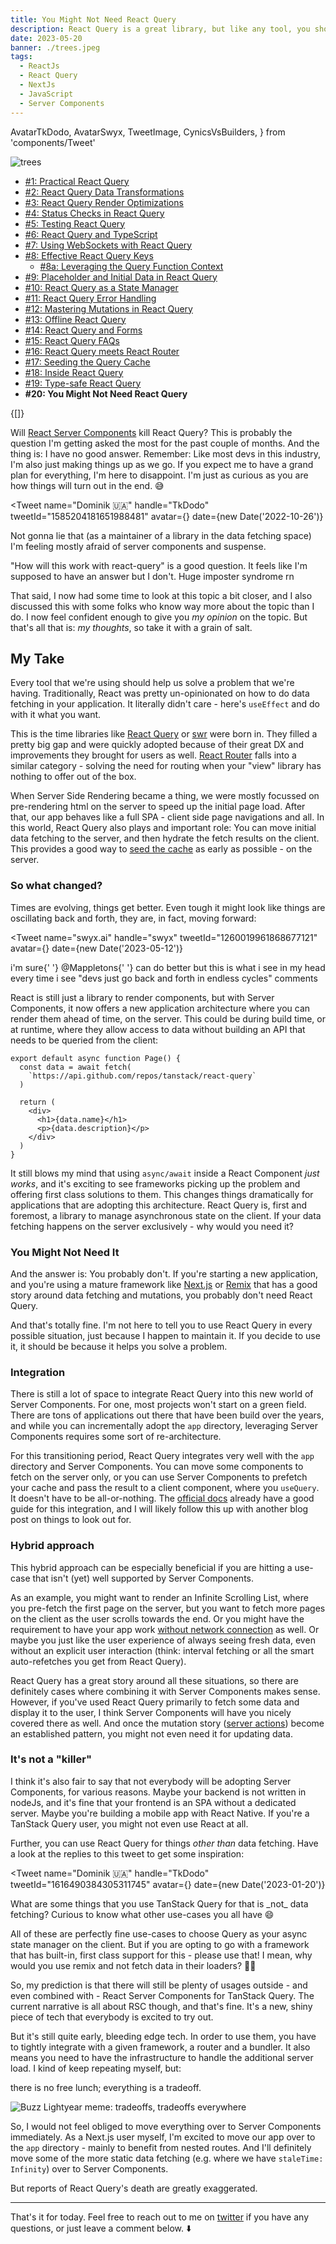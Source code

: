 ```yaml
---
title: You Might Not Need React Query
description: React Query is a great library, but like any tool, you should choose it for the right problem
date: 2023-05-20
banner: ./trees.jpeg
tags:
  - ReactJs
  - React Query
  - NextJs
  - JavaScript
  - Server Components
---
```


  AvatarTkDodo,
  AvatarSwyx,
  TweetImage,
  CynicsVsBuilders,
} from 'components/Tweet'

<img src="./trees.jpeg" alt="trees" />

<Attribution
  name="Randy Tarampi"
  url="https://unsplash.com/@randytarampi"
/>

- [#1: Practical React Query](practical-react-query)
- [#2: React Query Data Transformations](react-query-data-transformations)
- [#3: React Query Render Optimizations](react-query-render-optimizations)
- [#4: Status Checks in React Query](status-checks-in-react-query)
- [#5: Testing React Query](testing-react-query)
- [#6: React Query and TypeScript](react-query-and-type-script)
- [#7: Using WebSockets with React Query](using-web-sockets-with-react-query)
- [#8: Effective React Query Keys](effective-react-query-keys)
  - [#8a: Leveraging the Query Function Context](leveraging-the-query-function-context)
- [#9: Placeholder and Initial Data in React Query](placeholder-and-initial-data-in-react-query)
- [#10: React Query as a State Manager](react-query-as-a-state-manager)
- [#11: React Query Error Handling](react-query-error-handling)
- [#12: Mastering Mutations in React Query](mastering-mutations-in-react-query)
- [#13: Offline React Query](offline-react-query)
- [#14: React Query and Forms](react-query-and-forms)
- [#15: React Query FAQs](react-query-fa-qs)
- [#16: React Query meets React Router](react-query-meets-react-router)
- [#17: Seeding the Query Cache](seeding-the-query-cache)
- [#18: Inside React Query](inside-react-query)
- [#19: Type-safe React Query](type-safe-react-query)
- <b>#20: You Might Not Need React Query</b>

<Translations>{[]}</Translations>

Will [React Server Components](https://react.dev/blog/2023/03/22/react-labs-what-we-have-been-working-on-march-2023#react-server-components) kill React Query? This is probably the question I'm getting asked the most for the past couple of months. And the thing is: I have no good answer. Remember: Like most devs in this industry, I'm also just making things up as we go. If you expect me to have a grand plan for everything, I'm here to disappoint. I'm just as curious as you are how things will turn out in the end. 😅

<Tweet
  name="Dominik 🇺🇦"
  handle="TkDodo"
  tweetId="1585204181651988481"
  avatar={<AvatarTkDodo />}
  date={new Date('2022-10-26')}
>
  <p>
    Not gonna lie that (as a maintainer of a library in the data
    fetching space) I'm feeling mostly afraid of server components and
    suspense.
  </p>
  <p>
    "How will this work with react-query" is a good question. It feels
    like I'm supposed to have an answer but I don't. Huge imposter
    syndrome rn
  </p>
</Tweet>

That said, I now had some time to look at this topic a bit closer, and I also discussed this with some folks who know way more about the topic than I do. I now feel confident enough to give you _my opinion_ on the topic. But that's all that is: _my thoughts_, so take it with a grain of salt.

## My Take

Every tool that we're using should help us solve a problem that we're having. Traditionally, React was pretty un-opinionated on how to do data fetching in your application. It literally didn't care - here's `useEffect` and do with it what you want.

This is the time libraries like [React Query](https://tanstack.com/query/latest/docs/react/overview) or [swr](https://swr.vercel.app/) were born in. They filled a pretty big gap and were quickly adopted because of their great DX and improvements they brought for users as well. [React Router](https://reactrouter.com/en/main) falls into a similar category - solving the need for routing when your "view" library has nothing to offer out of the box.

When Server Side Rendering became a thing, we were mostly focussed on pre-rendering html on the server to speed up the initial page load. After that, our app behaves like a full SPA - client side page navigations and all. In this world, React Query also plays and important role: You can move initial data fetching to the server, and then hydrate the fetch results on the client. This provides a good way to [seed the cache](seeding-the-query-cache) as early as possible - on the server.

### So what changed?

Times are evolving, things get better. Even tough it might look like things are oscillating back and forth, they are, in fact, moving forward:

<Tweet
  name="swyx.ai"
  handle="swyx"
  tweetId="1260019961868677121"
  avatar={<AvatarSwyx />}
  date={new Date('2023-05-12')}
>
  <p>
    i'm sure{' '}
    <Text color="var(--theme-ui-colors-twitterBlue)">@Mappletons</Text>{' '}
    can do better but this is what i see in my head every time i see
    "devs just go back and forth in endless cycles" comments
  </p>
  <p>
    <TweetImage>
      <CynicsVsBuilders />
    </TweetImage>
  </p>
</Tweet>

React is still just a library to render components, but with Server Components, it now offers a new application architecture where you can render them ahead of time, on the server. This could be during build time, or at runtime, where they allow access to data without building an API that needs to be queried from the client:

```jsx:title=server-component
export default async function Page() {
  const data = await fetch(
    `https://api.github.com/repos/tanstack/react-query`
  )

  return (
    <div>
      <h1>{data.name}</h1>
      <p>{data.description}</p>
    </div>
  )
}
```

It still blows my mind that using `async/await` inside a React Component _just works_, and it's exciting to see frameworks picking up the problem and offering first class solutions to them. This changes things dramatically for applications that are adopting this architecture. React Query is, first and foremost, a library to manage asynchronous state on the client. If your data fetching happens on the server exclusively - why would you need it?

### You Might Not Need It

And the answer is: You probably don't. If you're starting a new application, and you're using a mature framework like [Next.js](https://nextjs.org/) or [Remix](https://remix.run/) that has a good story around data fetching and mutations, you probably don't need React Query.

And that's totally fine. I'm not here to tell you to use React Query in every possible situation, just because I happen to maintain it. If you decide to use it, it should be because it helps you solve a problem.

### Integration

There is still a lot of space to integrate React Query into this new world of Server Components. For one, most projects won't start on a green field. There are tons of applications out there that have been build over the years, and while you can incrementally adopt the `app` directory, leveraging Server Components requires some sort of re-architecture.

For this transitioning period, React Query integrates very well with the `app` directory and Server Components. You can move some components to fetch on the server only, or you can use Server Components to prefetch your cache and pass the result to a client component, where you `useQuery`. It doesn't have to be all-or-nothing. The [official docs](https://tanstack.com/query/v4/docs/react/guides/ssr#using-the-app-directory-in-nextjs-13) already have a good guide for this integration, and I will likely follow this up with another blog post on things to look out for.

### Hybrid approach

This hybrid approach can be especially beneficial if you are hitting a use-case that isn't (yet) well supported by Server Components.

As an example, you might want to render an Infinite Scrolling List, where you pre-fetch the first page on the server, but you want to fetch more pages on the client as the user scrolls towards the end. Or you might have the requirement to have your app work [without network connection](offline-react-query) as well. Or maybe you just like the user experience of always seeing fresh data, even without an explicit user interaction (think: interval fetching or all the smart auto-refetches you get from React Query).

React Query has a great story around all these situations, so there are definitely cases where combining it with Server Components makes sense. However, if you've used React Query primarily to fetch some data and display it to the user, I think Server Components will have you nicely covered there as well. And once the mutation story ([server actions](https://nextjs.org/docs/app/building-your-application/data-fetching/server-actions)) become an established pattern, you might not even need it for updating data.

### It's not a "killer"

I think it's also fair to say that not everybody will be adopting Server Components, for various reasons. Maybe your backend is not written in nodeJs, and it's fine that your frontend is an SPA without a dedicated server. Maybe you're building a mobile app with React Native. If you're a TanStack Query user, you might not even use React at all.

Further, you can use React Query for things _other than_ data fetching. Have a look at the replies to this tweet to get some inspiration:

<Tweet
  name="Dominik 🇺🇦"
  handle="TkDodo"
  tweetId="1616490384305311745"
  avatar={<AvatarTkDodo />}
  date={new Date('2023-01-20')}
>
  <p>
    What are some things that you use TanStack Query for that is _not_
    data fetching? Curious to know what other use-cases you all have 😄
  </p>
</Tweet>

All of these are perfectly fine use-cases to choose Query as your async state manager on the client. But if you are opting to go with a framework that has built-in, first class support for this - please use that! I mean, why would you use remix and not fetch data in their loaders? 🤷‍♂️

So, my prediction is that there will still be plenty of usages outside - and even combined with - React Server Components for TanStack Query. The current narrative is all about RSC though, and that's fine. It's a new, shiny piece of tech that everybody is excited to try out.

But it's still quite early, bleeding edge tech. In order to use them, you have to tightly integrate with a given framework, a router and a bundler. It also means you need to have the infrastructure to handle the additional server load. I kind of keep repeating myself, but:

<Highlight>there is no free lunch; everything is a tradeoff.</Highlight>

<img
  src="./tradeoffs.jpeg"
  alt="Buzz Lightyear meme: tradeoffs, tradeoffs everywhere"
/>

So, I would not feel obliged to move everything over to Server Components immediately. As a Next.js user myself, I'm excited to move our app over to the `app` directory - mainly to benefit from nested routes. And I'll definitely move some of the more static data fetching (e.g. where we have `staleTime: Infinity`) over to Server Components.

But reports of React Query's death are greatly exaggerated.

---

That's it for today. Feel free to reach out to me on [twitter](https://twitter.com/tkdodo)
if you have any questions, or just leave a comment below. ⬇️

<Comments />
